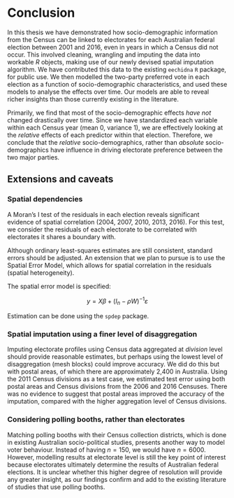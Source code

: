 # Conclusion {#ch:Conclusion}

In this thesis we have demonstrated how socio-demographic information from the Census can be linked to electorates for each Australian federal election between 2001 and 2016, even in years in which a Census did not occur. This involved cleaning, wrangling and imputing the data into workable $R$ objects, making use of our newly devised spatial imputation
algorithm. We have contributed this data to the existing `eechidna` `R` package, for public use. We then modelled the two-party preferred vote in each election as a function of socio-demographic characteristics, and used these models to analyse the effects over time. Our models are able to reveal richer insights than those currently existing in the literature.

Primarily, we find that most of the socio-demographic effects *have not* changed drastically over time. Since we have standardized each variable within each Census year (mean 0, variance 1), we are effectively looking at the *relative* effects of each predictor within that election. Therefore, we conclude that the *relative* socio-demographics, rather than *absolute* socio-demographics have influence in driving electorate preference between the two major parties.

## Extensions and caveats

### Spatial dependencies
A Moran's I test of the residuals in each election reveals significant evidence of spatial correlation (2004, 2007, 2010, 2013, 2016). For this test, we consider the residuals of each electorate to be correlated with electorates it shares a boundary with.

\begin{table}[!htbp] \centering 
\normalsize
\begin{tabular}{@{\extracolsep{5pt}}lcccccc} 
\\[-1.8ex]\hline 
\hline \\[-1.8ex] 
 & \multicolumn{6}{c}{\textit{P value of Moran's I test: spatial correlation in errors}} \\ 
\cline{2-7}
\\[-1.8ex] & 2001 & 2004 & 2007 & 2010 & 2013 & 2016 \\ 
\hline \\[-1.8ex] 
\bf{p value} & 0.948 & 0.015 & 0.203 & 0.000 & 0.007 & 0.000 \\ 
\hline 
\hline \\[-1.8ex] 
\end{tabular} 
\end{table}

Although ordinary least-squares estimates are still consistent, standard errors should be adjusted. An extension that we plan to pursue is to use the Spatial Error Model, which allows for spatial correlation in the residuals (spatial heterogeneity).

The spatial error model is specified:

$$y = X \beta + (I_n-\rho W)^{-1}\varepsilon$$

Estimation can be done using the `spdep` package.

### Spatial imputation using a finer level of disaggregation
Imputing electorate profiles using Census data aggregated at *division* level should provide reasonable estimates, but perhaps using the lowest level of disaggregation (mesh blocks) could improve accuracy. We did do this but with postal areas, of which there are approximately 2,400 in Australia. Using the 2011 Census divisions as a test case, we estimated test error using both postal areas and Census divisions from the 2006 and 2016 Censuses. There was no evidence to suggest that postal areas improved the accuracy of the imputation, compared with the higher aggregation level of Census divisions.

### Considering polling booths, rather than electorates
Matching polling booths with their Census collection districts, which is done in existing Australian socio-political studies, presents another way to model voter behaviour. Instead of having $n=150$, we would have $n=6000$. However, modelling results at electorate level is still the key point of interest because electorates ultimately determine the results of Australian federal elections. It is unclear whether this higher degree of resolution will provide any greater insight, as our findings confirm and add to the existing literature of studies that use polling booths.